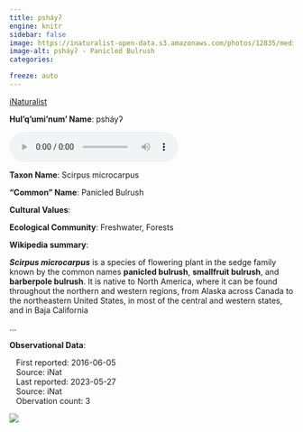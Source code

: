 ```yaml
---
title: psháyʔ
engine: knitr
sidebar: false
image: https://inaturalist-open-data.s3.amazonaws.com/photos/12835/medium.jpg
image-alt: psháyʔ - Panicled Bulrush
categories:

freeze: auto
---
```


<div role="img" class="imerss-photo" style="background-image: url(https://inaturalist-open-data.s3.amazonaws.com/photos/12835/medium.jpg)" 
 alt="psháyʔ - Panicled Bulrush">
 <a href="https://www.inaturalist.org/taxa/59068" target="_blank" class="taxonDisplay-iNat-extern">iNaturalist<span class="external-link"></span></a>
</div>

**Hul'q'umi'num' Name**: psháyʔ

<audio controls>
  <source src="../../NA" type="audio/mpeg">
</audio>

**Taxon Name**: Scirpus microcarpus

**"Common" Name**: Panicled Bulrush

**Cultural Values**:

:::{layout-nrow=1}

:::

**Ecological Community**: Freshwater, Forests

**Wikipedia summary**:
<p class="mw-empty-elt"><p><i><b>Scirpus microcarpus</b></i> is a species of flowering plant in the sedge family known by the common names <b>panicled bulrush</b>, <b>smallfruit bulrush</b>, and <b>barberpole bulrush</b>. It is native to North America, where it can be found throughout the northern and western regions, from Alaska across Canada to the northeastern United States, in most of the central and western states, and in Baja California</p>...

**Observational Data**:

|    First reported: 2016-06-05

|    Source: iNat

|    Last reported: 2023-05-27

|    Source: iNat

|    Obervation count: 3

![](community_dist.png)
